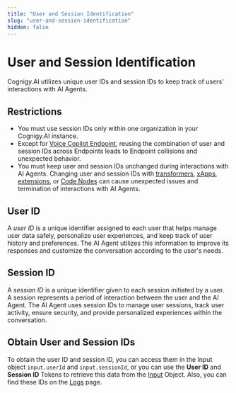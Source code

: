 ```yaml
---
title: "User and Session Identification"
slug: "user-and-session-identification"
hidden: false
---
```


# User and Session Identification

Cognigy.AI utilizes unique user IDs and session IDs to keep track of users' interactions with AI Agents.

## Restrictions

- You must use session IDs only within one organization in your Cognigy.AI instance.
- Except for [Voice Copilot Endpoint](../../ai/deploy/endpoint-reference/voice-copilot.mdx), reusing the combination of user and session IDs across Endpoints leads to Endpoint collisions and unexpected behavior.
- You must keep user and session IDs unchanged during interactions with AI Agents. Changing user and session IDs with [transformers](../deploy/endpoints/transformers/transformers.mdx), [xApps](../../xApps/overview.mdx), [extensions](../build/extensions.mdx), or [Code Nodes](../build/node-reference/basic/code/overview.mdx) can cause unexpected issues and termination of interactions with AI Agents.

## User ID

A _user ID_ is a unique identifier assigned to each user that helps manage user data safely, personalize user experiences, and keep track of user history and preferences. The AI Agent utilizes this information to improve its responses and customize the conversation according to the user's needs.

## Session ID

A _session ID_ is a unique identifier given to each session initiated by a user. A session represents a period of interaction between the user and the AI Agent. The AI Agent uses session IDs to manage user sessions, track user activity, ensure security, and provide personalized experiences within the conversation.

## Obtain User and Session IDs

To obtain the user ID and session ID, you can access them in the Input object `input.userId` and `input.sessionId`, or you can use the **User ID** and **Session ID** Tokens to retrieve this data from the [Input](../test/interaction-panel/input.mdx) Object. Also, you can find these IDs on the [Logs](../test/logs.mdx) page.
